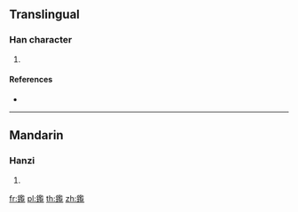 {{character info/new}}
==Translingual==

===Han character===
{{Han char|rn=167|rad=金|as=16|sn=24|four=|canj=CSIU}}

# {{defn|Han|sort=金16}}

====References====
* {{Han ref|kx=1326.261|dkj=41045|dj=1827.310|hdz=64272.040|uh=946C|ud=37996}}

----

==Mandarin==

===Hanzi===
{{cmn-hanzi|pin=[[jiàn]] ([[jian4]]), [[lán]] ([[lan2]])|wg=chien<sup>4</sup>, lan<sup>2</sup>}}

# {{defn|lang=cmn|sort=金16}}

[[fr:鑬]]
[[pl:鑬]]
[[th:鑬]]
[[zh:鑬]]